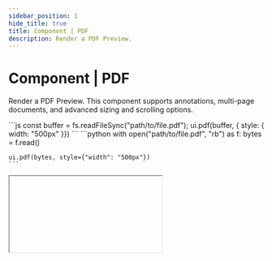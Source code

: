 ```yaml
---
sidebar_position: 1
hide_title: true
title: Component | PDF
description: Render a PDF Preview.
---
```



# Component | PDF

Render a PDF Preview. This component supports annotations, multi-page documents, and advanced sizing and scrolling options.

<Tabs groupId="sdkLanguage">
  <TabItem value="node" label="TypeScript / JavaScript">
    ```js
    const buffer = fs.readFileSync("path/to/file.pdf");
    ui.pdf(buffer, { style: { width: "500px" }})
    ```
  </TabItem>
  <TabItem value="python" label="Python">
    ```python
    with open("path/to/file.pdf", "rb") as f:
        bytes = f.read()

    ui.pdf(bytes, style={"width": "500px"})
    ```
  </TabItem>
</Tabs>

<IFrame type="components-display-pdf" heightPx={750} />

## Sizing and scrolling

By default, the PDF component will take up the full width of the page.

The simplest way to size the PDF is to pass the `width` property within the `style` parameter (see first example above). The height will be scaled automatically.

Many PDFs are quite large, so you may want to have the PDF scroll within its container. You can do this by also passing a value for the cross-axis (`height`). In this case,
the container will be sized based on the `height` parameter, while the PDF will still be responsive to the `width` parameter, and scroll vertically within the container.

<Tabs groupId="sdkLanguage">
  <TabItem value="node" label="TypeScript / JavaScript">
    ```js
    const buffer = fs.readFileSync("path/to/file.pdf");
    ui.pdf(buffer, { style: { width: "500px", height: "300px" }})
    ```
  </TabItem>
  <TabItem value="python" label="Python">
    ```python
    with open("path/to/file.pdf", "rb") as f:
        bytes = f.read()

    ui.pdf(bytes, style={"width": "500px", "height": "300px"})
    ```
  </TabItem>
</Tabs>

<IFrame type="components-display-pdf-default-scroll" heightPx={750} />

You can flip the default scrolling direction by passing `scroll="horizontal"` to the component. This will size the container based on the `width` parameter, while the PDF size will be responsive to the `height` parameter.

<Tabs groupId="sdkLanguage">
  <TabItem value="node" label="TypeScript / JavaScript">
    ```js
    const buffer = fs.readFileSync("path/to/file.pdf");
    ui.pdf(buffer, { 
      style: { width: "200px", height: "500px" }, 
      scroll: "horizontal" 
    })
    ```
  </TabItem>
  <TabItem value="python" label="Python">
    ```python
    with open("path/to/file.pdf", "rb") as f:
        bytes = f.read()

    ui.pdf(
      bytes, 
      style={"width": "200px", "height": "500px"}, 
      scroll="horizontal"
    )
    ```
  </TabItem>
</Tabs>

<IFrame type="components-display-pdf-horizontal-scroll" heightPx={750} />

## Annotations

You can add annotations on top of the PDF by passing an array of `annotation` objects.

Each annotation object must have an `x1`, `y1`, `x2`, and `y2` property. These fields are numbers that represent the coordinates of the annotation on the page. In order to align the coordinates correctly, you should also [size the PDF directly](#sizing-and-scrolling).

<Tabs groupId="sdkLanguage">
  <TabItem value="node" label="TypeScript / JavaScript">
    ```js
    const buffer = fs.readFileSync("path/to/file.pdf");
    ui.pdf(buffer, { 
      style: { width: "500px" }, 
      annotations: [
        {
          x1: 50,
          y1: 50,
          x2: 100,
          y2: 100,
          label: "Hello World"
        },
        {
          x1: 220,
          y1: 405,
          x2: 255,
          y2: 455,
          appearance: "box",
          color: "red",
          label: "Red Box"
        }
      ]
    })
    ```
  </TabItem>
  <TabItem value="python" label="Python">
    ```python
    with open("path/to/file.pdf", "rb") as f:
        bytes = f.read()

    ui.pdf(
      bytes, 
      style={"width": "500px"}, 
      annotations=[
        {
          "x1": 50,
          "y1": 50,
          "x2": 100,
          "y2": 100,
          "label": "Hello World"
        },
        {
          "x1": 220,
          "y1": 405,
          "x2": 255,
          "y2": 455,
          "appearance": "box",
          "color": "red",
          "label": "Red Box"
        }
      ]
    )
    ```
  </TabItem>
</Tabs>

<IFrame type="components-display-pdf-annotation" heightPx={750} />

### Annotation object properties

<Parameter
    name="x1"
    required={true}
    type="int"
    description="The x-coordinate of the top-left corner of the annotation."
/>

<Parameter
    name="y1"
    required={true}
    type="int"
    description="The y-coordinate of the top-left corner of the annotation."
/>

<Parameter
    name="x2"
    required={true}
    type="int"
    description="The x-coordinate of the bottom-right corner of the annotation."
/>

<Parameter
    name="y2"
    required={true}
    type="int"
    description="The y-coordinate of the bottom-right corner of the annotation."
/>

<Parameter
    name={() => "appearance"}
    required={false}
    type="literal"
    description={
        <>
            <p>Specify a custom appearance for the annotation. Defaults to <code>"highlight"</code>.</p>
            <p>Options include:</p>
            <ul>
                <li><code>"highlight"</code>: highlight the annotation.</li>
                <li><code>"box"</code>: Draw a box around the annotation.</li>
            </ul>
        </>
    }
/>

<Parameter
    name={() => "color"}
    required={false}
    type="literal"
    description={
        <>
            <p>Specify a color for the annotation. Defaults to <code>"blue"</code>.</p>
            <p>Options include:</p>
            <ul>
                <li><code>"blue"</code></li>
                <li><code>"yellow"</code></li>
                <li><code>"green"</code></li>
                <li><code>"red"</code></li>
                <li><code>"purple"</code></li>
                <li><code>"orange"</code></li>
                <li><code>"gray"</code></li>
            </ul>
        </>
    }
/>

<Parameter
    name={() => "label"}
    required={false}
    type="string"
    description="Specify a label to display alongside the annotation."
/>

<Parameter
    name={() => "page"}
    required={false}
    type="int"
    description={
        <>
            Specify the page number of the annotation. This should be an integer where 1 is the first page. Defaults to <code>1</code>.
        </>
    }
/>

## Multi-page documents

There's no special syntax for multi-page documents. Compose will automatically detect when a PDF has multiple pages and render a page navigation widget below the PDF preview.

Annotations default to the first page of the PDF. You can control which page an annotation is on by passing a `page` property to the annotation object, which should be an integer where 1 is the first page.

## API reference

### Function signature

<Tabs groupId="sdkLanguage">
    <TabItem value="node" label="TypeScript / JavaScript">
    ```ts
    ui.pdf(
        file: Buffer,
        properties?: Partial<{
            label: string,
            description: string,
            annotations: Annotation[],
            scroll: "vertical" | "horizontal",
            style: Style
        }>
    )
    ```
    </TabItem>
    <TabItem value="python" label="Python">
    ```python
    ui.pdf(
        file: bytes | io.BufferedIOBase,
        *,
        label: str | None = None,
        description: str | None = None,
        annotations: list[Annotation] | None = None,
        scroll: Literal["vertical", "horizontal"] | None = None,
        style: Style | None = None
    )
    ```
    </TabItem>
</Tabs>

### Parameters

<Parameter
    name="file"
    required={true}
    type={lang => lang === "js" ? "Buffer" : "bytes | io.BufferedIOBase"}
    description={lang => lang === "js" ? 
        <p>The PDF file to display. This should be a <code>Buffer</code>.</p> :
        <p>The PDF file to display. This should be <code>bytes</code> or a <code>bytes</code>-like object that supports the <code>read()</code> method (e.g. <code>BytesIO</code>).</p>
    }
/>

<Parameter
    name="label"
    required={false}
    type="string"
    description="Display a label above the PDF viewer. If not provided, the label will be left blank."
/>

<Parameter
    name="description"
    required={false}
    type="string"
    description="Display a small description between the label and the PDF viewer. If not provided, the description will be left blank."
/>

<Parameter
    name="annotations"
    required={false}
    type={lang => lang === "js" ? "Annotation[]" : "list[Annotation]"}
    description={
        <>
            An array of annotation objects to display on the PDF. Each annotation object should follow the <a href='#annotation-object-properties'>Annotation type</a>.
        </>
    }
/>

<Parameter
    name="scroll"
    required={false}
    type="literal"
    description={<>
        <p>Specifies the scroll direction for the PDF viewer. Defaults to <code>"vertical"</code>.</p>
        <p>Options:</p>
        <ul>
            <li><code>"vertical"</code></li>
            <li><code>"horizontal"</code></li>
        </ul>

        <p>See the <a href='#sizing-and-scrolling'>sizing and scrolling</a> section for more details.</p>
    </>}
/>

<ParameterTemplate.Style />
